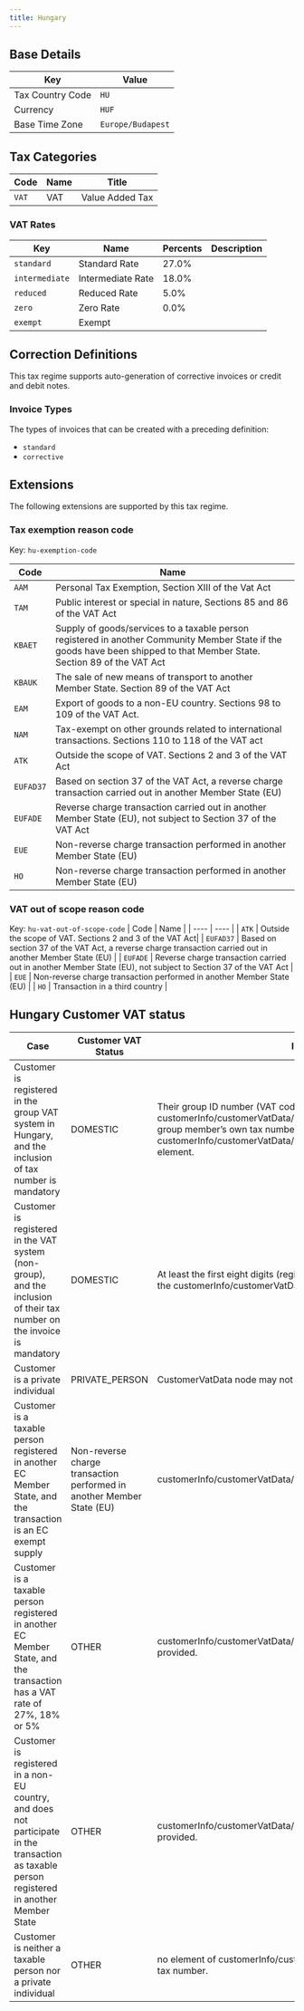 ```yaml
---
title: Hungary
---
```


## Base Details

| Key | Value |
| --- | ----- |
| Tax Country Code | <code>HU</code> |
| Currency | <code>HUF</code> |
| Base Time Zone | <code>Europe/Budapest</code> |

## Tax Categories

| Code | Name | Title |
| ---- | ---- | ----- |
| <code>VAT</code> | VAT | Value Added Tax |

### VAT Rates

| Key | Name | Percents | Description |
| --- | ---- | -------- | ----------- |
| <code>standard</code> | Standard Rate | 27.0% |  |
| <code>intermediate</code> | Intermediate Rate | 18.0% |  |
| <code>reduced</code> | Reduced Rate | 5.0% |  |
| <code>zero</code> | Zero Rate | 0.0% |  |
| <code>exempt</code> | Exempt |  |  |

## Correction Definitions

This tax regime supports auto-generation of corrective invoices
or credit and debit notes.

### Invoice Types

The types of invoices that can be created with a preceding definition:
- <code>standard</code>
- <code>corrective</code>

## Extensions

The following extensions are supported by this tax regime.

### Tax exemption reason code

Key: <code>hu-exemption-code</code>

| Code | Name |
| ---- | ---- |
| <code>AAM</code> | Personal Tax Exemption, Section XIII of the Vat Act |
| <code>TAM</code> | Public interest or special in nature, Sections 85 and 86 of the VAT Act |
| <code>KBAET</code> | Supply of goods/services to a taxable person registered in another Community Member State if the goods have been shipped to that Member State. Section 89 of the VAT Act |
| <code>KBAUK</code> | The sale of new means of transport to another Member State. Section 89 of the VAT Act |
| <code>EAM</code> | Export of goods to a non-EU country. Sections 98 to 109 of the VAT Act. |
| <code>NAM</code> | Tax-exempt on other grounds related to international transactions. Sections 110 to 118 of the VAT act|
| <code>ATK</code> | Outside the scope of VAT. Sections 2 and 3 of the VAT Act|
| <code>EUFAD37</code> | Based on section 37 of the VAT Act, a reverse charge transaction carried out in another Member State (EU) |
| <code>EUFADE</code> | Reverse charge transaction carried out in another Member State (EU), not subject to Section 37 of the VAT Act |
| <code>EUE</code> | Non-reverse charge transaction performed in another Member State (EU) |
| <code>HO</code> | Non-reverse charge transaction performed in another Member State (EU) |

### VAT out of scope reason code

Key: <code>hu-vat-out-of-scope-code</code>
| Code | Name |
| ---- | ---- |
| <code>ATK</code> | Outside the scope of VAT. Sections 2 and 3 of the VAT Act|
| <code>EUFAD37</code> | Based on section 37 of the VAT Act, a reverse charge transaction carried out in another Member State (EU) |
| <code>EUFADE</code> | Reverse charge transaction carried out in another Member State (EU), not subject to Section 37 of the VAT Act |
| <code>EUE</code> | Non-reverse charge transaction performed in another Member State (EU) |
| <code>HO</code> | Transaction in a third country |


## Hungary Customer VAT status
| Case | Customer VAT Status | Implications on the invoice |
| ---- | ---- | ---- |
| Customer is registered in the group VAT system in Hungary, and the inclusion of tax number is mandatory | DOMESTIC | Their group ID number (VAT code: “5”) must be included in the customerInfo/customerVatData/customerTaxNumber/taxpayerId element, whereas the group member’s own tax number (VAT code: “4”) must be included in the customerInfo/customerVatData/customerTaxNumber/groupMemberTaxNumber/taxpayerId element.|
| Customer is registered in the VAT system (non-group), and the inclusion of their tax number on the invoice is mandatory | DOMESTIC | At least the first eight digits (registration number) of the tax number must be included in the customerInfo/customerVatData/customerTaxNumber element.|
| Customer is a private individual| PRIVATE_PERSON | CustomerVatData node may not be filled out|
| Customer is a taxable person registered in another EC Member State, and the transaction is an EC exempt supply | Non-reverse charge transaction performed in another Member State (EU) | customerInfo/customerVatData/communityVatNumber is mandatory.|
| Customer is a taxable person registered in another EC Member State, and the transaction has a VAT rate of 27%, 18% or 5% | OTHER | customerInfo/customerVatData/communityVatNumber is not mandatory, but may be provided.
| Customer is registered in a non-EU country, and does not participate in the transaction as taxable person registered in another Member State | OTHER | customerInfo/customerVatData/communityVatNumber is not mandatory, but may be provided.
| Customer is neither a taxable person nor a private individual | OTHER | no element of customerInfo/customerVatData can be provided since the customer has no tax number.

